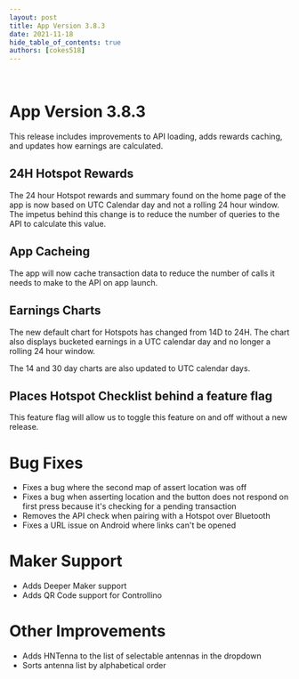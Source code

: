 ```yaml
---
layout: post
title: App Version 3.8.3
date: 2021-11-18
hide_table_of_contents: true
authors: [cokes518]
---
```


&nbsp;

# App Version 3.8.3

This release includes improvements to API loading, adds rewards caching, and updates how earnings
are calculated.

<!--truncate-->

## 24H Hotspot Rewards

The 24 hour Hotspot rewards and summary found on the home page of the app is now based on UTC
Calendar day and not a rolling 24 hour window. The impetus behind this change is to reduce the
number of queries to the API to calculate this value.

## App Cacheing

The app will now cache transaction data to reduce the number of calls it needs to make to the API on
app launch.

## Earnings Charts

The new default chart for Hotspots has changed from 14D to 24H. The chart also displays bucketed
earnings in a UTC calendar day and no longer a rolling 24 hour window.

The 14 and 30 day charts are also updated to UTC calendar days.

## Places Hotspot Checklist behind a feature flag

This feature flag will allow us to toggle this feature on and off without a new release.

# Bug Fixes

- Fixes a bug where the second map of assert location was off
- Fixes a bug when asserting location and the button does not respond on first press because it's
  checking for a pending transaction
- Removes the API check when pairing with a Hotspot over Bluetooth
- Fixes a URL issue on Android where links can't be opened

# Maker Support

- Adds Deeper Maker support
- Adds QR Code support for Controllino

# Other Improvements

- Adds HNTenna to the list of selectable antennas in the dropdown
- Sorts antenna list by alphabetical order
